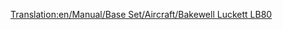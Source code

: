 [[Translation:en/Manual/Base Set/Aircraft/Bakewell Luckett LB80]]

{{es/Aeronaves|Nombre=Bakewell Luckett LB80
|Imagen=[[File:en/McDonnellDouglasMD80.png|Bakewell Luckett LB80]]
|Precio=73.828 € (36.914 £)
|Velocidad=947 km/h (592 mph)
|Coste-anual=13.780 € (6.890 £)
|Diseño=1978
|Duración=25
|Capacidad=150 pasajeros y 30 sacos de correo
|
|Descripción=Avión a reacción estándar, pero con mayores costos de mantenimiento.
|Vida-real=McDonnell Douglas MD80
}}